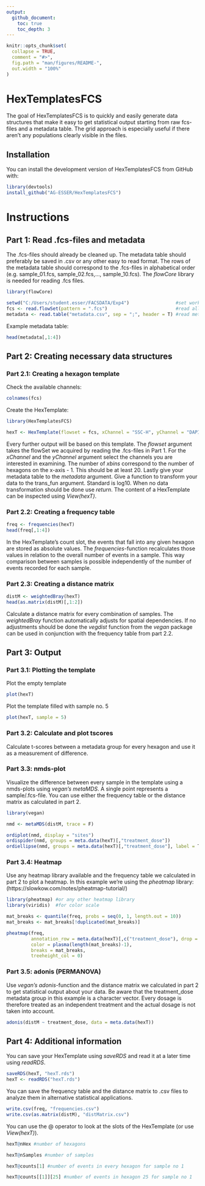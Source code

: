 ```yaml
---
output: 
  github_document:
    toc: true
    toc_depth: 3
---
```


<!-- README.md is generated from README.Rmd. Please edit that file -->
<!-- knitr::knit("README.Rmd") -->
```r
knitr::opts_chunk$set(
  collapse = TRUE,
  comment = "#>",
  fig.path = "man/figures/README-",
  out.width = "100%"
)
```

# HexTemplatesFCS

<!-- badges: start -->
<!-- badges: end -->

The goal of HexTemplatesFCS is to quickly and easily generate data structures that make it easy to get statistical output starting from raw fcs-files and a metadata table. The grid approach is especially useful if there aren't any populations clearly visible in the files.


## Installation

You can install the development version of HexTemplatesFCS from GitHub with:

``` r
library(devtools)
install_github("AG-ESSER/HexTemplatesFCS")
```

# Instructions

## Part 1: Read .fcs-files and metadata
The .fcs-files should already be cleaned up. The metadata table should preferably be saved in .csv or any other easy to read format. The rows of the metadata table should correspond to the .fcs-files in alphabetical order (e.g. sample_01.fcs, sample_02.fcs,..., sample_10.fcs). The *flowCore* library is needed for reading .fcs files.

```r
library(flowCore)

setwd("C:/Users/student.esser/FACSDATA/Exp4")                 #set working directory
fcs <- read.flowSet(pattern = ".fcs")                         #read all .fcs-files in directory
metadata <- read.table("metadata.csv", sep = ";", header = T) #read metadata table
```

Example metadata table:
```r
head(metadata[,1:4])
```

## Part 2: Creating necessary data structures
### Part 2.1: Creating a hexagon template
Check the available channels:
```r
colnames(fcs)
```

Create the HexTemplate:
```r
library(HexTemplatesFCS)

hexT <- HexTemplate(flowset = fcs, xChannel = "SSC-H", yChannel = "DAPI-H", xbins = 20, metadata = metadata, trans_fun = log10)
```
Every further output will be based on this template. The *flowset* argument takes the flowSet we acquired by reading the .fcs-files in Part 1. For the *xChannel* and the *yChannel* argument select the channels you are interested in examining. The number of *xbins* correspond to the number of hexagons on the x-axis - 1. This should be at least 20. Lastly give your metadata table to the *metadata* argument. Give a function to transform your data to the trans_fun argument. Standard is log10. When no data transformation should be done use *return*. The content of a HexTemplate can be inspected using *View(hexT)*.

### Part 2.2: Creating a frequency table
```r
freq <- frequencies(hexT)
head(freq[,1:4])
```
In the HexTemplate's count slot, the events that fall into any given hexagon are stored as absolute values. The *frequencies*-function recalculates those values in relation to the overall number of events in a sample. This way comparison between samples is possible independently of the number of events recorded for each sample.

### Part 2.3: Creating a distance matrix
```r
distM <- weightedBray(hexT)
head(as.matrix(distM)[,1:2])
```
Calculate a distance matrix for every combination of samples. The *weightedBray* function automatically adjusts for spatial dependencies. If no adjustments should be done the *vegdist* function from the *vegan* package can be used in conjunction with the frequency table from part 2.2. 

## Part 3: Output

### Part 3.1: Plotting the template
Plot the empty template
```r
plot(hexT)
```

Plot the template filled with sample no. 5
```r
plot(hexT, sample = 5)
```

### Part 3.2: Calculate and plot tscores
Calculate t-scores between a metadata group for every hexagon and use it as a measurement of difference.

### Part 3.3: nmds-plot
Visualize the difference between every sample in the template using a nmds-plots using *vegan's* *metaMDS*. A single point represents a sample/.fcs-file. You can use either the frequency table or the distance matrix as calculated in part 2.
```r
library(vegan)

nmd <- metaMDS(distM, trace = F)

ordiplot(nmd, display = "sites")
ordispider(nmd, groups = meta.data(hexT)[,"treatment_dose"])
ordiellipse(nmd, groups = meta.data(hexT)[,"treatment_dose"], label = T, draw = "polygon")
```

### Part 3.4: Heatmap
Use any heatmap library available and the frequency table we calculated in part 2 to plot a heatmap. In this example we're using the *pheatmap* library: (https://slowkow.com/notes/pheatmap-tutorial/)
```r
library(pheatmap) #or any other heatmap library
library(viridis)  #for color scale

mat_breaks <- quantile(freq, probs = seq(0, 1, length.out = 10))
mat_breaks <- mat_breaks[!duplicated(mat_breaks)]

pheatmap(freq, 
         annotation_row = meta.data(hexT)[,c("treatment_dose"), drop = F], #your metadata groups
         color = plasma(length(mat_breaks)-1),
         breaks = mat_breaks,
         treeheight_col = 0)
```

### Part 3.5: adonis (PERMANOVA)
Use *vegan's* *adonis*-function and the distance matrix we calculated in part 2 to get statistical output about your data. Be aware that the treatment_dose metadata group in this example is a character vector. Every dosage is therefore treated as an independent treatment and the actual dosage is not taken into account.
```r
adonis(distM ~ treatment_dose, data = meta.data(hexT))
```

## Part 4: Additional information
You can save your HexTemplate using *saveRDS* and read it at a later time using *readRDS*.
```r
saveRDS(hexT, "hexT.rds")
hexT <- readRDS("hexT.rds")
```

You can save the frequency table and the distance matrix to .csv files to analyze them in alternative statistical applications.
```r
write.csv(freq, "frequencies.csv")
write.csv(as.matrix(distM), "distMatrix.csv")
```

You can use the @ operator to look at the slots of the HexTemplate (or use *View(hexT)*).
```r
hexT@nHex #number of hexagons
```

```r
hexT@nSamples #number of samples
```

```r
hexT@counts[1] #number of events in every hexagon for sample no 1
```

```r
hexT@counts[[1]][25] #number of events in hexagon 25 for sample no 1
```
